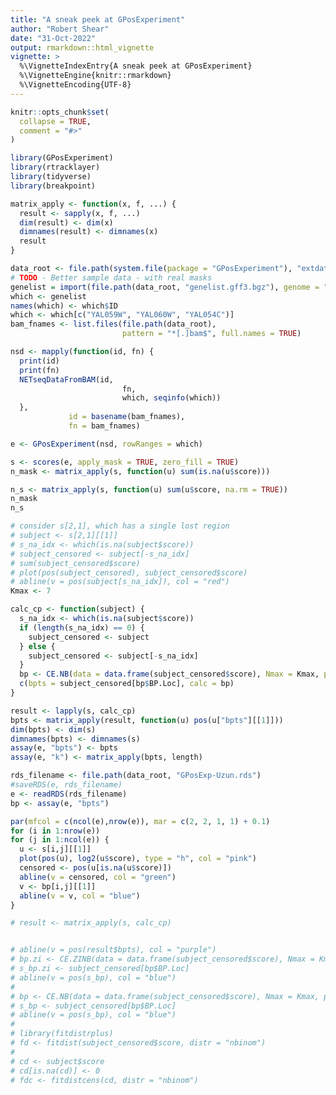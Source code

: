 ```yaml
---
title: "A sneak peek at GPosExperiment"
author: "Robert Shear"
date: "31-Oct-2022"
output: rmarkdown::html_vignette
vignette: >
  %\VignetteIndexEntry{A sneak peek at GPosExperiment}
  %\VignetteEngine{knitr::rmarkdown}
  %\VignetteEncoding{UTF-8}
---
```


```r
knitr::opts_chunk$set(
  collapse = TRUE,
  comment = "#>"
)
```

```r
library(GPosExperiment)
library(rtracklayer)
library(tidyverse)
library(breakpoint)
```

```r

matrix_apply <- function(x, f, ...) {
  result <- sapply(x, f, ...)
  dim(result) <- dim(x)
  dimnames(result) <- dimnames(x)
  result
}

data_root <- file.path(system.file(package = "GPosExperiment"), "extdata")
# TODO - Better sample data - with real masks
genelist = import(file.path(data_root, "genelist.gff3.bgz"), genome = "sacCer3")
which <- genelist
names(which) <- which$ID
which <- which[c("YAL059W", "YAL060W", "YAL054C")]
bam_fnames <- list.files(file.path(data_root),
                         pattern = "*[.]bam$", full.names = TRUE)

nsd <- mapply(function(id, fn) {
  print(id)
  print(fn)
  NETseqDataFromBAM(id, 
                         fn,
                         which, seqinfo(which))
  },
             id = basename(bam_fnames),
             fn = bam_fnames)
```

```r

e <- GPosExperiment(nsd, rowRanges = which)
```

```r
s <- scores(e, apply_mask = TRUE, zero_fill = TRUE)
n_mask <- matrix_apply(s, function(u) sum(is.na(u$score)))

n_s <- matrix_apply(s, function(u) sum(u$score, na.rm = TRUE))
n_mask
n_s

# consider s[2,1], which has a single lost region
# subject <- s[2,1][[1]]
# s_na_idx <- which(is.na(subject$score))
# subject_censored <- subject[-s_na_idx]
# sum(subject_censored$score)
# plot(pos(subject_censored), subject_censored$score)
# abline(v = pos(subject[s_na_idx]), col = "red")
Kmax <- 7

calc_cp <- function(subject) {
  s_na_idx <- which(is.na(subject$score))
  if (length(s_na_idx) == 0) {
    subject_censored <- subject
  } else {
    subject_censored <- subject[-s_na_idx]
  }
  bp <- CE.NB(data = data.frame(subject_censored$score), Nmax = Kmax, parallel = FALSE)
  c(bpts = subject_censored[bp$BP.Loc], calc = bp)
}

result <- lapply(s, calc_cp)
bpts <- matrix_apply(result, function(u) pos(u["bpts"][[1]]))
dim(bpts) <- dim(s)
dimnames(bpts) <- dimnames(s)
assay(e, "bpts") <- bpts
assay(e, "k") <- matrix_apply(bpts, length)

rds_filename <- file.path(data_root, "GPosExp-Uzun.rds")
#saveRDS(e, rds_filename)
e <- readRDS(rds_filename)
bp <- assay(e, "bpts")

par(mfcol = c(ncol(e),nrow(e)), mar = c(2, 2, 1, 1) + 0.1)
for (i in 1:nrow(e))
for (j in 1:ncol(e)) {
  u <- s[i,j][[1]]
  plot(pos(u), log2(u$score), type = "h", col = "pink")
  censored <- pos(u[is.na(u$score)])
  abline(v = censored, col = "green")
  v <- bp[i,j][[1]]
  abline(v = v, col = "blue")
}

# result <- matrix_apply(s, calc_cp)


# abline(v = pos(result$bpts), col = "purple")
# bp.zi <- CE.ZINB(data = data.frame(subject_censored$score), Nmax = Kmax, parallel = FALSE)
# s_bp.zi <- subject_censored[bp$BP.Loc]
# abline(v = pos(s_bp), col = "blue")
# 
# bp <- CE.NB(data = data.frame(subject_censored$score), Nmax = Kmax, parallel = FALSE)
# s_bp <- subject_censored[bp$BP.Loc]
# abline(v = pos(s_bp), col = "blue")
# 
# library(fitdistrplus)
# fd <- fitdist(subject_censored$score, distr = "nbinom")
# 
# cd <- subject$score
# cd[is.na(cd)] <- 0
# fdc <- fitdistcens(cd, distr = "nbinom")
```

